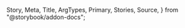   Story,
  Meta,
  Title,
  ArgTypes,
  Primary,
  Stories,
  Source,
} from "@storybook/addon-docs";

<Meta of={CircularSliderStories} />

<Title />

<a
  href="https://www.figma.com/file/YF8AvIq0MclfhGDvKgzypp/ioBricks-Design-System?type=design&node-id=3591%3A55878&mode=design&t=k4jSCm0Q182mRyVn-1"
  target="\_blank"
>
  View figma design
</a>

<Primary />

## How to set up

### Config theme

Add the following configurations to the `theme.tsx` and `CircularSlider.ts` files, respectively.

```tsx dark
const theme = {
  components: {
    CircularSlider: ConfigCircularSlider,
  },
};
```

```tsx dark
const ConfigCircularSlider: CircularSliderThemeConfiguration = {
  parts: circularSliderPartsList,
  baseStyle: {},
};
```

### Component parts

You have these parts available: `"label" | "track"` (`circularSliderPartsList`)

## Props

<ArgTypes of={CircularSliderStories} />

## Stories

<Stories title="" />
